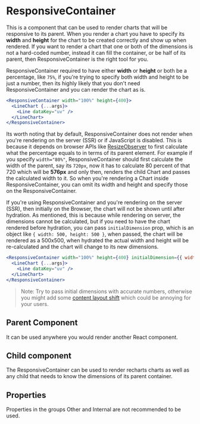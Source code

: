 
# ResponsiveContainer

<Meta of={ComponentStories} />

<Canvas>
  <Story name="API" of={ComponentStories} />
</Canvas>

This is a component that can be used to render charts that will be responsive to its parent.
When you render a chart you have to specify its **width** and **height** for the chart to be
created correctly and show up when rendered. If you want to render a chart that one or both
of the dimensions is not a hard-coded number, instead it can fill the container, or be half
of its parent, then ResponsiveContainer is the right tool for you.

ResponsiveContainer required to have either **width** or **height** or both be a percentage, like
`75%`, if you're trying to specify both width and height to be just a number, then its highly
likely that you don't need ResponsiveContainer and you can render the chart as is.

```jsx
<ResponsiveContainer width="100%" height={400}>
  <LineChart {...args}>
    <Line dataKey="uv" />
  </LineChart>
</ResponsiveContainer>
```

Its worth noting that by default, ResponsiveContainer does not render when you're rendering on
the server (SSR) or if JavaScript is disabled. This is because it depends on browser APIs
like [ResizeObserver](https://developer.mozilla.org/en-US/docs/Web/API/ResizeObserver) to
first calculate what the percentage equals to in terms of its parent element. For example
if you specify `width="80%"`, ResponsiveContainer should first calculate the width of the
parent, say its `720px`, now it has to calculate 80 percent of that 720 which will be **576px**
and only then, renders the child Chart and passes the calculated width to it. So when you're
rendering a Chart inside ResponsiveContainer, you can omit its width and height and specify
those on the ResponsiveContainer.

If you're using ResponsiveContainer and you're rendering on the server (SSR), then initially on
the Browser, the chart will not be shown until after hydration.
As mentioned, this is because while rendering on server, the dimensions cannot be calculated,
but if you need to have the chart rendered before hydration, you can pass `initialDimension`
prop, which is an object like `{ width: 500, height: 500 }`, when passed, the chart will
be rendered as a 500x500, when hydrated the actual width and height will be re-calculated
and the chart will change to its new dimensions.

```jsx
<ResponsiveContainer width="100%" height={400} initialDimension={{ width: 520, height: 400 }}>
  <LineChart {...args}>
    <Line dataKey="uv" />
  </LineChart>
</ResponsiveContainer>
```

> Note: Try to pass initial dimensions with accurate numbers, otherwise you might add some
> [content layout shift](https://web.dev/cls) which could be annoying for your users.

## Parent Component

It can be used anywhere you would render another React component.

## Child component

The ResponsiveContainer can be used to render recharts charts as
well as any child that needs to know the dimensions of its parent container.

## Properties

Properties in the groups Other and Internal are not recommended to be used.

<Controls of={ComponentStories.API} />
